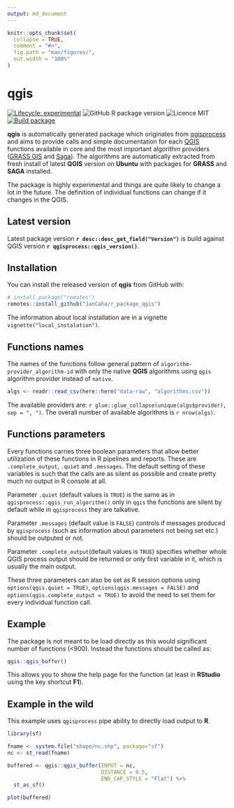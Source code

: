 ```yaml
---
output: md_document
---
```


<!-- README.md is generated from README.Rmd. Please edit that file -->

```r
knitr::opts_chunk$set(
  collapse = TRUE,
  comment = "#>",
  fig.path = "man/figures/",
  out.width = "100%"
)
```

# qgis

<!-- badges: start -->
[![Lifecycle: experimental](https://img.shields.io/badge/lifecycle-experimental-orange.svg)](https://www.tidyverse.org/lifecycle/#experimental)
![GitHub R package version](https://img.shields.io/github/r-package/v/JanCaha/r_package_qgis)
![Licence MIT](https://img.shields.io/badge/licence-MIT-blue)
[![Build package](https://github.com/JanCaha/r_package_qgis/actions/workflows/build_package.yaml/badge.svg)](https://github.com/JanCaha/r_package_qgis/actions/workflows/build_package.yaml)

<!-- badges: end -->

**qgis** is automatically generated package which originates from [qgisprocess](https://github.com/paleolimbot/qgisprocess) and aims to provide calls and simple documentation for each [QGIS](https://qgis.org/en/site/) functions available in core and the most important algorithm providers ([GRASS GIS](https://grass.osgeo.org/) and [Saga](http://www.saga-gis.org/)). The algorithms are automatically extracted from fresh install of latest **QGIS** version on **Ubuntu** with packages for **GRASS** and **SAGA** installed.

The package is highly experimental and things are quite likely to change a lot in the future. The definition of individual functions can change if it changes in the QGIS.

## Latest version

Latest package version **`r desc::desc_get_field("Version")`** is build against QGIS version **`r qgisprocess::qgis_version()`**.

## Installation

You can install the released version of **qgis** from GitHub with:

``` r
# install.package("remotes")
remotes::install_github("JanCaha/r_package_qgis")
```

The information about local installation are in a vignette `vignette("local_instalation")`.

## Functions names

The names of the functions follow general pattern of `algorithm-provider_algorithm-id` with only the native **QGIS** algorithms using `qgis` algorithm provider instead of `native`. 

```r
algs <- readr::read_csv(here::here("data-raw", "algorithms.csv"))
```

The available providers are: `r glue::glue_collapse(unique(algs$provider), sep = ", ")`. The overall number of available algorithms is `r nrow(algs)`.

## Functions parameters

Every functions carries three boolean parameters that allow better utilization of these functions in R pipelines and reports. These are `.complete_output`, `.quiet` and `.messages`. The default setting of these variables is such that the calls are as silent as possible and create pretty much no output in R console at all.

Parameter `.quiet` (default values is `TRUE`) is the same as in `qgisprocess::qgis_run_algorithm()` only in `qgis` the functions are silent by default while in `qgisprocess` they are talkative.

Parameter `.messages` (default value is `FALSE`) controls if messages produced by `qgisprocess` (such as information about parameters not being set etc.) should be outputed or not.

Parameter `.complete_output`(default values is `TRUE`) specifies whether whole QGIS process output should be returned or only first variable in it, which is usually the main output.

These three parameters can also be set as R session options using `options(qgis.quiet = TRUE)`, `options(qgis.messages = FALSE)` and `options(qgis.complete_output = TRUE)` to avoid the need to set them for every individual function call.

## Example

The package is not meant to be load directly as this would significant number of functions (<900). Instead the functions should be called as: 

```r
qgis::qgis_buffer()
```

This allows you to show the help page for the function (at least in **RStudio** using the key shortcut **F1**).

## Example in the wild

This example uses `qgisprocess` pipe ability to directly load output to **R**.

```r
library(sf)

fname <- system.file("shape/nc.shp", package="sf")
nc <- st_read(fname)

buffered <- qgis::qgis_buffer(INPUT = nc, 
                              DISTANCE = 0.5, 
                              END_CAP_STYLE = "Flat") %>% 
  st_as_sf()

plot(buffered)
```

